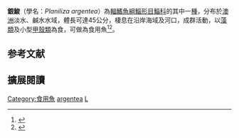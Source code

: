 {{Speciesbox 
| status = NE
| status_system = IUCN3.1
| status_ref = 
| taxon = Planiliza argentea
| authority =  [[Quoy_&_Gaimard|Quoy & Gaimard]], 1825
| synonyms = *''Liza argenta''<br /><small>Quoy & Gaimard, 1825</small>
*''Mugil argenteus''<br /><small>Quoy & Gaimard, 1825</small>
*''Mugil australis''<br /><small>Steindachner, 1879</small>
*''Mugil ferrandi''<br /><small>Valenciennes, 1836</small>
*''Mugil peronii''<br /><small>Valenciennes, 1836</small>
}}
'''銀鮻'''（學名：''Planiliza argentea''）為[[輻鰭魚綱|輻鰭魚綱]][[鯔形目|鯔形目]][[鯔科|鯔科]]的其中一[[種|種]]，分布於[[澳洲|澳洲]]淡水、鹹水水域，體長可達45公分，棲息在沿岸海域及河口，成群活動，以[[藻類|藻類]]及小型[[甲殼類|甲殼類]]為食，可做為食用魚<ref>{{cite web|url=http://mscloud.nmmst.gov.tw/chhtml/opencontenttab.aspx?tdid=210 |language=zh-hant |title=鯔科的魚類 |publisher=國立海洋科技博物館  |accessdate=2018-11-08 }}</ref><ref>{{FishBase_species|genus=Liza|species=argentea|year=2012|month=7}}</ref>。

== 参考文献 ==
{{reflist}}

== 擴展閱讀 == 
{{refbegin}}
{{wikispecies-inline|Planiliza argentea|銀鮻}}
{{refend}}
{{Taxonbar|from=Q2571336}}

[[Category:食用魚|Category:食用魚]]
[[Category:鮻屬|argentea]]
[[Category:1825年描述的鱼类|L]]